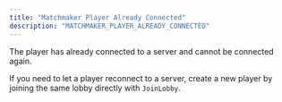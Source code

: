 ```yaml
---
title: "Matchmaker Player Already Connected"
description: "MATCHMAKER_PLAYER_ALREADY_CONNECTED"
---
```


The player has already connected to a server and cannot be connected again.

If you need to let a player reconnect to a server, create a new player by joining the same lobby directly with `JoinLobby`.


